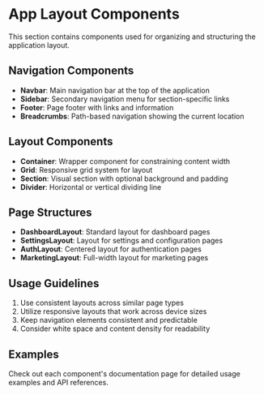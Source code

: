 
<Meta title="Design System/App Layout" />

# App Layout Components

This section contains components used for organizing and structuring the application layout.

## Navigation Components

- **Navbar**: Main navigation bar at the top of the application
- **Sidebar**: Secondary navigation menu for section-specific links
- **Footer**: Page footer with links and information
- **Breadcrumbs**: Path-based navigation showing the current location

## Layout Components 

- **Container**: Wrapper component for constraining content width
- **Grid**: Responsive grid system for layout
- **Section**: Visual section with optional background and padding
- **Divider**: Horizontal or vertical dividing line

## Page Structures

- **DashboardLayout**: Standard layout for dashboard pages
- **SettingsLayout**: Layout for settings and configuration pages
- **AuthLayout**: Centered layout for authentication pages
- **MarketingLayout**: Full-width layout for marketing pages

## Usage Guidelines

1. Use consistent layouts across similar page types
2. Utilize responsive layouts that work across device sizes
3. Keep navigation elements consistent and predictable
4. Consider white space and content density for readability

## Examples

Check out each component's documentation page for detailed usage examples and API references.
